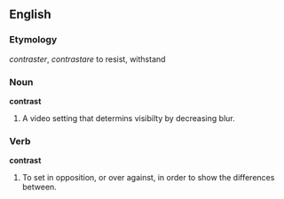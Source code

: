 ==English==

===Etymology===
{{F.}} ''contraster'', {{LL.}} ''contrastare'' to resist, withstand

===Noun===
'''contrast'''
# A video setting that determins visibilty by decreasing blur.

===Verb===
'''contrast'''
# To set in opposition, or over against, in order to show the differences between.